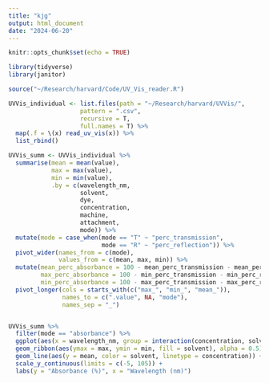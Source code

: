 ```yaml
---
title: "kjg"
output: html_document
date: "2024-06-20"
---
```


```r
knitr::opts_chunk$set(echo = TRUE)
```

```r
library(tidyverse)
library(janitor)

source("~/Research/harvard/Code/UV_Vis_reader.R")
```

```R

UVVis_individual <- list.files(path = "~/Research/harvard/UVVis/", 
                    pattern = ".csv", 
                    recursive = T, 
                    full.names = T) %>% 
  map(.f = \(x) read_uv_vis(x)) %>% 
  list_rbind()

UVVis_summ <- UVVis_individual %>% 
  summarise(mean = mean(value), 
            max = max(value), 
            min = min(value), 
            .by = c(wavelength_nm, 
                    solvent, 
                    dye, 
                    concentration, 
                    machine, 
                    attachment, 
                    mode)) %>% 
  mutate(mode = case_when(mode == "T" ~ "perc_transmission", 
                          mode == "R" ~ "perc_reflection")) %>% 
  pivot_wider(names_from = c(mode), 
              values_from = c(mean, max, min)) %>% 
  mutate(mean_perc_absorbance = 100 - mean_perc_transmission - mean_perc_reflection, 
         max_perc_absorbance = 100 - min_perc_transmission - min_perc_reflection,
         min_perc_absorbance = 100 - max_perc_transmission - max_perc_reflection) %>% 
  pivot_longer(cols = starts_with(c("max_", "min_", "mean_")),
               names_to = c(".value", NA, "mode"), 
               names_sep = "_")


UVVis_summ %>% 
  filter(mode == "absorbance") %>% 
  ggplot(aes(x = wavelength_nm, group = interaction(concentration, solvent))) + 
  geom_ribbon(aes(ymax = max, ymin = min, fill = solvent), alpha = 0.5) +
  geom_line(aes(y = mean, color = solvent, linetype = concentration)) +
  scale_y_continuous(limits = c(-5, 105)) + 
  labs(y = "Absorbance (%)", x = "Wavelength (nm)")
```